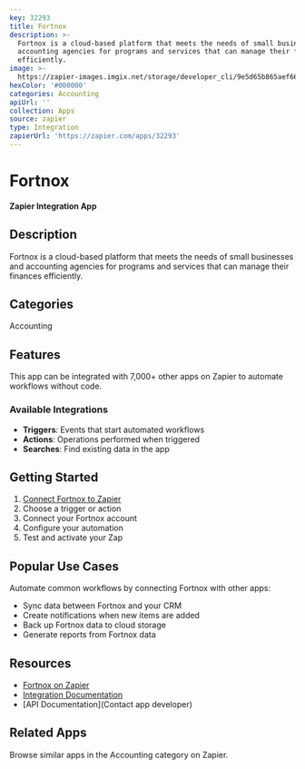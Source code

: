```yaml
---
key: 32293
title: Fortnox
description: >-
  Fortnox is a cloud-based platform that meets the needs of small businesses and
  accounting agencies for programs and services that can manage their finances
  efficiently.
image: >-
  https://zapier-images.imgix.net/storage/developer_cli/9e5d65b865aef666c5c99850e162a24c.png?auto=format%2Ccompress&ixlib=python-3.0.0&q=50
hexColor: '#000000'
categories: Accounting
apiUrl: ''
collection: Apps
source: zapier
type: Integration
zapierUrl: 'https://zapier.com/apps/32293'
---
```

# Fortnox

**Zapier Integration App**

## Description

Fortnox is a cloud-based platform that meets the needs of small businesses and accounting agencies for programs and services that can manage their finances efficiently.

## Categories

Accounting

## Features

This app can be integrated with 7,000+ other apps on Zapier to automate workflows without code.

### Available Integrations

- **Triggers**: Events that start automated workflows
- **Actions**: Operations performed when triggered
- **Searches**: Find existing data in the app

## Getting Started

1. [Connect Fortnox to Zapier](https://zapier.com/apps/32293)
2. Choose a trigger or action
3. Connect your Fortnox account
4. Configure your automation
5. Test and activate your Zap

## Popular Use Cases

Automate common workflows by connecting Fortnox with other apps:

- Sync data between Fortnox and your CRM
- Create notifications when new items are added
- Back up Fortnox data to cloud storage
- Generate reports from Fortnox data

## Resources

- [Fortnox on Zapier](https://zapier.com/apps/32293)
- [Integration Documentation](https://zapier.com/apps/32293/integrations)
- [API Documentation](Contact app developer)

## Related Apps

Browse similar apps in the Accounting category on Zapier.
